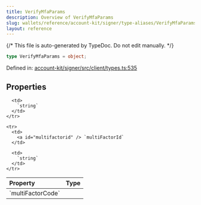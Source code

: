 ```yaml
---
title: VerifyMfaParams
description: Overview of VerifyMfaParams
slug: wallets/reference/account-kit/signer/type-aliases/VerifyMfaParams
layout: reference
---
```


{/* This file is auto-generated by TypeDoc. Do not edit manually. */}

```ts
type VerifyMfaParams = object;
```

Defined in: [account-kit/signer/src/client/types.ts:535](https://github.com/alchemyplatform/aa-sdk/blob/ad165355d980f9a16dd388088895bfc851df8656/account-kit/signer/src/client/types.ts#L535)

## Properties

<table>
  <thead>
    <tr>
      <th align="left">Property</th>
      <th align="left">Type</th>
    </tr>
  </thead>

  <tbody>
    <tr>
      <td>
        <a id="multifactorcode" /> `multiFactorCode`
      </td>

      <td>
        `string`
      </td>
    </tr>

    <tr>
      <td>
        <a id="multifactorid" /> `multiFactorId`
      </td>

      <td>
        `string`
      </td>
    </tr>

  </tbody>
</table>
